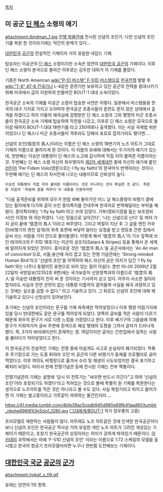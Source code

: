 [[목차]]

== 미 공군 [[딘 헤스]] 소령의 애기 ==
attachment:/birdman_1.jpg
[[전쟁 박물관]]에 전시된 신념의 조인기. 다만 신념의 조인기를 복원 한 것이라기에는 약간의 문제가 있다...

[[대한민국]] [[공군]]의 전설적인 기체이자 거의 유일한 네임드 기체.

탑승자는 미공군의 [[딘 헤스]] 소령이지만 소속은 엄연히 [[대한민국 공군]]의 기체이다. 이후 딘 헤스 소령이 본국으로 돌아간 이후로는 김두만 대위가 이 기체를 몰았다.

기종은 North American [[wiki:"P-51 머스탱" F-51D 머스탱]]으로 [[한국전쟁]] 발발 후 [[wiki:"T-6" AT-6 건국기]]나 L-4같은 훈련기만 보유하고 있던 공군의 전력을 증대시키기 위해 미국에서 급히 지원하여 만들어진 BOUT-1 대대 소속이었다.

한국공군 소속의 기체를 미공군 소령이 탑승한 사연은 이렇다. 일본에서 머스탱들을 한국의 대구 기지로 가지고 오자마자 한국공군 조종사들이 훈련도 받지 않은 상태에서 출격을 하겠다고 하자 이들의 애국심에 감명받은 딘 헤스 소령과 그외 몇명의 미군 조종사들이 한국공군 소속 기체에 탑승하여 작전을 나갔고, 이후로 딘 헤스 소령은 모국으로 돌아갈 때까지 BOUT-1 대대 18번기를 타고 250여회나 출격했다. 이는 사실 국제법 위반이었으니 딘 헤스나 미군 조종사들이 격추라도 당해서 포로로 잡히기라도 했다면….

신념의 조인(信念의 鳥人)이라는 이름은 딘 헤스 소령의 18번기의 노즈 아트가 그대로 기체의 이름으로 불려지게 된 것이다. 이 이름의 유래에 대해서는 두가지의 얘기가 있는데, 첫번째는 이승만 대통령이 딘 헤스의 노고에 감사하며 직접 지어 붙여준 이름이라는 것. 두번째는 딘 헤스 소령 자신의 좌우명이자 [[제2차 세계대전]] 중에 자신의 애기에 붙인 [[라틴어]] 'Per Fidem Volo(영문으로는 I fly by faith)'의 한국어식 번역이라는 것이다. 두번째 얘기는 딘 헤스의 자서전에 나오는 내용이므로 신뢰성이 높다. 

 이승만 대통령이 직접 지어 붙여준 이름이라는 것은 아니라는 것이 확실한 것 같다. 최원문 지음의 '하늘에 꿈을 띄우다'의 내용을 인용하자면 
"다음 출격준비를 위하여 모두가 한참 바삐 돌아가던 어느 날 헤스중령이 비행기 곁에 있는 필자에게 다가와 글이 쓰인 종이쪽지를 건네주며 한국어로 번역해달라는 부탁을 해왔다. 종이쪽지에는 'I fly by faith'라고 쓰여 있었다. 기부(정비기장을 돕는 보조정비사)인 이정보 와 의논하였다. '나는 믿음으로 날아간다', '나는 신념으로 난다' 등 여러 가지 궁리 끝에 '信念의 鳥人'이라고 써주었다. 그리고 며칠이 지난 후 그 글을 엔진 카우린(비행기의 엔진 덮개)의 좌측 표면에 써넣어 달라는 요청을 받고 영등포 간판 집에서 글씨 쓰는 사람을 기지 안으로 불러들였다. 이렇게 해서 '信念의 鳥人'이 기수 앞쪽에 쓰인 태극마크의 F-51D 18호기는 미군의 성조지(Satars & Stripes) 등을 통해서 온 세계에 알려지게 되었던 것이다. 흥미로운 것은 '信念의 鳥人'을 공군사에서는 'An Air man of conviction'으로, 서울,용산에 자리 잡고 있는 전쟁 기념관에는 'Strong-minded Human Bird'라고 '신념의 조인'을 의역하여 헤스 자신의 굳은 의지가 담긴 'I fly by faith'와는 너무나 동떨어진 표현으로 되어 있는 점이 아쉽다. 뿐만 아니라 2006년 2월 22일자 국방일보(12352호 8면)에는 국가보훈처 선양정책과의 이름으로 '信念의 鳥人'을 이승만 대통령이 친히 써 준 것이라는 기사까지 싣고 있다. 아무리 사소한 일이라 할지라도 사실과 전연 관련이 없는 대통령 이름까지 끌어들여 사실을 왜곡 과장하고 있는 것에는 실소를 금할 수 없다."
라고 기술하고 있다. 그 뒤로도 신념의 조인에 대해 꽤 기술하고 있으니 신빙성이 있어보인다.

초기에는 신념의 조인이라는 문구를 기체 좌측에만 적어넣었으나 이후 평양 미림기지에 있을 당시 반대편에도 같은 문구를 적어넣게 되었다. 양쪽의 글씨를 적은 사람이 다르기 때문에 좌우의 문구가 서로 다른 느낌을 가졌었다고 한다. 이후 배기구의 그을음에 의해 문구가 지워져가자 글씨 주변에 흰색으로 혜성 형태의 도형을 그려서 글자가 드러나게 했다. 즉, 3가지 바리에이션이 존재하는 셈. 여담이지만 글자는 간판집에서 일하는 사람을 불러다가 적어넣었다고 한다.

이 한국공군의 전설적인 기체는 전쟁 중에 아쉽게도 사고로 손실되어 폐기되었다. 착륙후 주기장으로 가는 도중 뒤따라 오던 미 공군의 다른 비행기가 동체를 프로펠러로 긁어먹었다고. 이후 여의도 비행장으로 옮겨서 수리 및 재생이 시도되었지만 결국 포기하고 폐처리 되었다. 따라서 현재 전쟁기념관 등에 전시된 기체는 전부 짝퉁이다.

전쟁기념관의 기체는 설명에 '당시 이 전투기는 "싸우면 반드시 이긴다"고 하여 '신념의 조인'이라 호칭되기도 하였다'라고 적혀있는 것으로 볼때 특별히 원 기체를 복원한다는 생각으로 노즈아트를 적은 것은 아니라고 볼 수도 있다. 사실 복원기라고 따지고 들어가면 이 기체는 발고증이라고 가루같이 까여하는 물건인지라….


https://41.media.tumblr.com/4bfe39ac5cedb945d980e69fb41aad60/tumblr_nkotw696l81t3n5zjo1_1280.jpg
([[그대에게/BOUT-1]] 작가 장우룡의 고증)

프라모델로 재현하는 사람들이 많다. 아무래도 노즈 아트같은 것에 인색한 한국공군이다 보니 신념의 조인은 한국공군 역사상 거의 유일한 개인 노즈 아트가 그려진 개성있는 기체이기 때문이고, 초창기 한국공군의 상징이라는 의미가 강하게 박혀있기 때문이다. [[아카데미]] 과학에서는 아예 'F-51D 신념의 조인' 이라는 이름으로 1:72 스케일의 모델을 출시했고 한국의 항공기 프라모델러라면 누구나 한번쯤 도전해보는 기체이다.

== [[대한민국 국군]] [[공군]]의 [[군가]] ==
{{{#!html
<object width="480" height="385"><param name="movie" value="http://www.youtube.com/v/dD9yik2Xsqs&hl=ko_KR&fs=1&"></param><param name="allowFullScreen" value="true"></param><param name="allowscriptaccess" value="always"></param><embed src="http://www.youtube.com/v/dD9yik2Xsqs&hl=ko_KR&fs=1&" type="application/x-shockwave-flash" allowscriptaccess="always" allowfullscreen="true" width="480" height="385"></embed></object>
}}}

attachment:/rokaf_s_06.gif

유래는 당연히 1의 항목.
